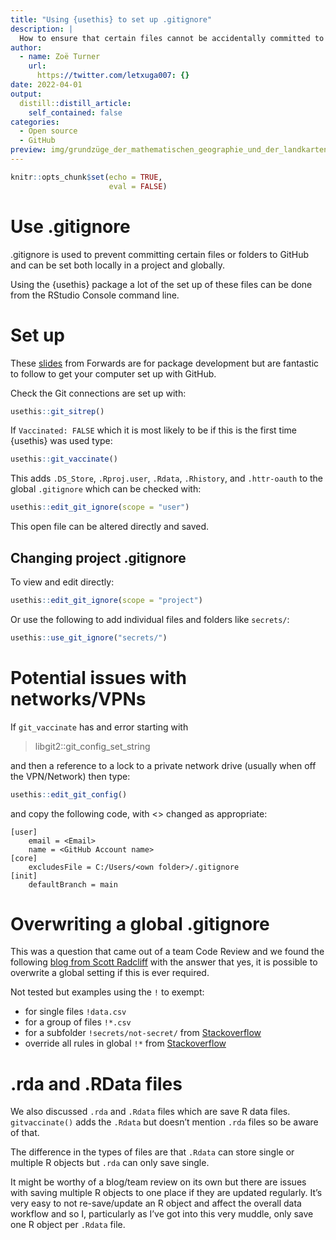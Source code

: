 ```yaml
---
title: "Using {usethis} to set up .gitignore"
description: |
  How to ensure that certain files cannot be accidentally committed to GitHub (or any other version controlled area).
author:
  - name: Zoë Turner
    url:
      https://twitter.com/letxuga007: {}
date: 2022-04-01
output:
  distill::distill_article:
    self_contained: false
categories:
  - Open source
  - GitHub
preview: img/grundzüge_der_mathematischen_geographie_und_der_landkartenprojection.jpg
---
```



```r
knitr::opts_chunk$set(echo = TRUE,
                      eval = FALSE)
```

# Use .gitignore

.gitignore is used to prevent committing certain files or folders to GitHub and can be set both locally in a project and globally. 

Using the {usethis} package a lot of the set up of these files can be done from the RStudio Console command line.

# Set up

These [slides](https://forwards.github.io/workshops/package-dev-modules/slides/02-setting-up-system/setting-up-system.html#17) from Forwards are for package development but are fantastic to follow to get your computer set up with GitHub.

Check the Git connections are set up with:

```r
usethis::git_sitrep()
```

If `Vaccinated: FALSE` which it is most likely to be if this is the first time {usethis} was used type:

```r
usethis::git_vaccinate()
```

This adds `.DS_Store`, `.Rproj.user`, `.Rdata`, `.Rhistory`, and `.httr-oauth` to the global `.gitignore` which can be checked with:

```r
usethis::edit_git_ignore(scope = "user")
```

This open file can be altered directly and saved.

## Changing project .gitignore

To view and edit directly:

```r
usethis::edit_git_ignore(scope = "project")
```

Or use the following to add individual files and folders like `secrets/`:

```r
usethis::use_git_ignore("secrets/")
```


# Potential issues with networks/VPNs

If `git_vaccinate` has and error starting with 

> libgit2::git_config_set_string

and then a reference to a lock to a private network drive (usually when off the VPN/Network) then type:

```r
usethis::edit_git_config()
```

and copy the following code, with <> changed as appropriate:

```
[user]
	email = <Email>
	name = <GitHub Account name>
[core]
	excludesFile = C:/Users/<own folder>/.gitignore
[init]
	defaultBranch = main

```

# Overwriting a global .gitignore

This was a question that came out of a team Code Review and we found the following [blog from Scott Radcliff](http://scottradcliff.com/how-to-overwrite-a-global-gitignore.html) with the answer that yes, it is possible to overwrite a global setting if this is ever required.

Not tested but examples using the `!` to exempt:

* for single files `!data.csv`
* for a group of files `!*.csv`
* for a subfolder `!secrets/not-secret/` from [Stackoverflow](https://stackoverflow.com/questions/3203228/git-ignore-exception)
* override all rules in global `!*` from [Stackoverflow](https://stackoverflow.com/questions/26678955/un-ignore-all-files-in-global-gitignore)

# .rda and .RData files

We also discussed `.rda` and `.Rdata` files which are save R data files. `gitvaccinate()` adds the `.Rdata` but doesn't mention `.rda` files so be aware of that.

The difference in the types of files are that `.Rdata` can store single or multiple R objects but `.rda` can only save single. 

It might be worthy of a blog/team review on its own but there are issues with saving multiple R objects to one place if they are updated regularly. It's very easy to not re-save/update an R object and affect the overall data workflow and so I, particularly as I've got into this very muddle, only save one R object per `.Rdata` file.
